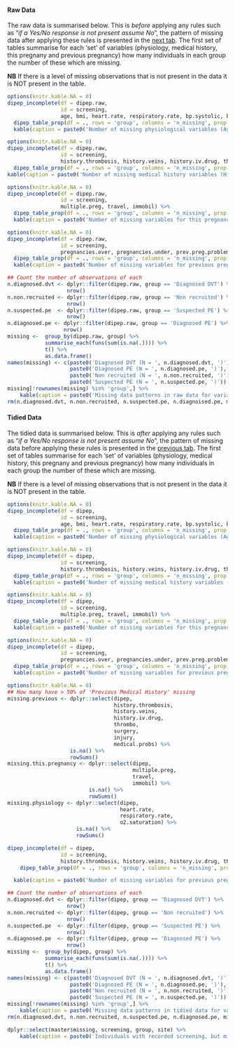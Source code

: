 #### Raw Data

The raw data is summarised below.  This is *before* applying any rules such as "*if a Yes/No response is not present assume No*", the pattern of missing data after applying these rules is presented in the [next tab](#section-tidied-data).  The first set of tables summarise for each 'set' of variables (physiology, medical history, this pregnany and previous pregnancy) how many individuals in each group the number of these which are missing.

**NB** If there is a level of missing observations that is not present in the data it is NOT present in the table.

```r
options(knitr.kable.NA = 0)
dipep_incomplete(df = dipep.raw,
                 id = screening,
                 age, bmi, heart.rate, respiratory.rate, bp.systolic, bp.diastolic, temperature, o2.saturation) %>%
  dipep_table_prop(df = ., rows = 'group', columns = 'n_missing', prop.by = 'rows', percent = TRUE) %>%
  kable(caption = paste0('Number of missing physiological variables (Age, BMI, Heart Rate, Respiratory Rate, Systolic Blood Pressure, Diastolic Blood Pressure, Temperature and O2 Saturation) by group. ', 'Table Generated : ', Sys.time()))

```

```r
options(knitr.kable.NA = 0)
dipep_incomplete(df = dipep.raw,
                 id = screening,
                 history.thrombosis, history.veins, history.iv.drug, thrombo, surgery, injury, thrombosis) %>%
  dipep_table_prop(df = ., rows = 'group', columns = 'n_missing', prop.by = 'rows', percent = TRUE) %>%
kable(caption = paste0('Number of missing medical history variables (History of Thrombosis in Relatives, History of Varicose Veins, History of IV Drug use, Known Thrombophilia, Surgery <= 4 weeks, Injury <= 4 weeks, History of Thrombosis) by group. ', 'Table Generated : ', Sys.time()))

```

```r
options(knitr.kable.NA = 0)
dipep_incomplete(df = dipep.raw,
                 id = screening,
                 multiple.preg, travel, immobil) %>%
  dipep_table_prop(df = ., rows = 'group', columns = 'n_missing', prop.by = 'rows', percent = TRUE) %>%
  kable(caption = paste0('Number of missing variables for this pregnancy (Multiple Pregnancy, >= 4hrs travel during pregnancy, >= 3 days immobility) by group. ', 'Table Generated : ', Sys.time()))

```

```r
options(knitr.kable.NA = 0)
dipep_incomplete(df = dipep.raw,
                 id = screening,
                 pregnancies.over, pregnancies.under, prev.preg.problem) %>%
  dipep_table_prop(df = ., rows = 'group', columns = 'n_missing', prop.by = 'rows', percent = TRUE) %>%
  kable(caption = paste0('Number of missing variables for previous pregnancies (if any) (Previous Pregnancies >= 24 weeks, Previous Pregnancies <= 24 weeks, Previous Pregnancy Problems) by group. ', 'Table Generated : ', Sys.time()))

```


```r
## Count the number of observations of each
n.diagnosed.dvt <- dplyr::filter(dipep.raw, group == 'Diagnosed DVT') %>%
                   nrow()
n.non.recruited <- dplyr::filter(dipep.raw, group == 'Non recruited') %>%
                   nrow()
n.suspected.pe  <- dplyr::filter(dipep.raw, group == 'Suspected PE') %>%
                   nrow()
n.diagnosed.pe <- dplyr::filter(dipep.raw, group == 'Diagnosed PE') %>%
                  nrow()
missing <-  group_by(dipep.raw, group) %>%
            summarise_each(funs(sum(is.na(.)))) %>%
            t() %>%
            as.data.frame()
names(missing) <- c(paste0('Diagnosed DVT (N = ', n.diagnosed.dvt, ')'),
                    paste0('Diagnosed PE (N = ', n.diagnosed.pe, ')'),
                    paste0('Non recruited (N = ', n.non.recruited, ')'),
                    paste0('Suspected PE (N = ', n.suspected.pe, ')'))
missing[!rownames(missing) %in% 'group',] %>%
    kable(caption = paste0('Missing data patterns in raw data for variables used in statistical modelling.\n', 'Generated : ', Sys.time()))
rm(n.diagnosed.dvt, n.non.recruited, n.suspected.pe, n.diagnoised.pe, missing)

```


#### Tidied Data

The tidied data is summarised below.  This is *after* applying any rules such as "*if a Yes/No response is not present assume No*", the pattern of missing data before applying these rules is presented in the [previous tab](#section-raw-data).  The first set of tables summarise for each 'set' of variables (physiology, medical history, this pregnany and previous pregnancy) how many individuals in each group the number of these which are missing.

**NB** If there is a level of missing observations that is not present in the data it is NOT present in the table.

```r
options(knitr.kable.NA = 0)
dipep_incomplete(df = dipep,
                 id = screening,
                 age, bmi, heart.rate, respiratory.rate, bp.systolic, bp.diastolic, temperature, o2.saturation) %>%
  dipep_table_prop(df = ., rows = 'group', columns = 'n_missing', prop.by = 'rows', percent = TRUE) %>%
  kable(caption = paste0('Number of missing physiological variables (Age, BMI, Heart Rate, Respiratory Rate, Systolic Blood Pressure, Diastolic Blood Pressure, Temperature and O2 Saturation) by group. ', 'Table Generated : ', Sys.time()))

```

```r
options(knitr.kable.NA = 0)
dipep_incomplete(df = dipep,
                 id = screening,
                 history.thrombosis, history.veins, history.iv.drug, thrombo, surgery, injury, thrombosis) %>%
  dipep_table_prop(df = ., rows = 'group', columns = 'n_missing', prop.by = 'rows', percent = TRUE) %>%
  kable(caption = paste0('Number of missing medical history variables (History of Thrombosis in Relatives, History of Varicose Veins, History of IV Drug use, Known Thrombophilia, Surgery <= 4 weeks, Injury <= 4 weeks, History of Thrombosis) by group. ', 'Table Generated : ', Sys.time()))

```

```r
options(knitr.kable.NA = 0)
dipep_incomplete(df = dipep,
                 id = screening,
                 multiple.preg, travel, immobil) %>%
  dipep_table_prop(df = ., rows = 'group', columns = 'n_missing', prop.by = 'rows', percent = TRUE) %>%
  kable(caption = paste0('Number of missing variables for this pregnancy (Multiple Pregnancy, >= 4hrs travel during pregnancy, >= 3 days immobility) by group. ', 'Table Generated : ', Sys.time()))

```

```r
options(knitr.kable.NA = 0)
dipep_incomplete(df = dipep,
                 id = screening,
                 pregnancies.over, pregnancies.under, prev.preg.problem) %>%
  dipep_table_prop(df = ., rows = 'group', columns = 'n_missing', prop.by = 'rows', percent = TRUE) %>%
  kable(caption = paste0('Number of missing variables for previous pregnancies (if any) (Previous Pregnancies >= 24 weeks, Previous Pregnancies <= 24 weeks, Previous Pregnancy Problems) by group. ', 'Table Generated : ', Sys.time()))

```


```r
options(knitr.kable.NA = 0)
## How many have > 50% of 'Previous Medical History' missing
missing.previous <- dplyr::select(dipep,
                                  history.thrombosis,
                                  history.veins,
                                  history.iv.drug,
                                  thrombo,
                                  surgery,
                                  injury,
                                  medical.probs) %>%
                    is.na() %>%
                    rowSums()
missing.this.pregnancy <- dplyr::select(dipep,
                                        multiple.preg,
                                        travel,
                                        immobil) %>%
                          is.na() %>%
                          rowSums()
missing.physiology <- dplyr::select(dipep,
                                    heart.rate,
                                    respiratory.rate,
                                    o2.saturation) %>%
                      is.na() %>%
                      rowSums()

dipep_incomplete(df = dipep,
                 id = screening,
                 history.thrombosis, history.veins, history.iv.drug, thrombo, surgery, injury, thrombosis, medical.probs) %>%
    dipep_table_prop(df = ., rows = 'group', columns = 'n_missing', prop.by = 'rows', percent = TRUE)

  kable(caption = paste0('Number of missing variables for previous pregnancies (if any) (Previous Pregnancies >= 24 weeks, Previous Pregnancies <= 24 weeks, Previous Pregnancy Problems) by group. ', 'Table Generated : ', Sys.time()))

```

```r
## Count the number of observations of each
n.diagnosed.dvt <- dplyr::filter(dipep, group == 'Diagnosed DVT') %>%
                   nrow()
n.non.recruited <- dplyr::filter(dipep, group == 'Non recruited') %>%
                   nrow()
n.suspected.pe  <- dplyr::filter(dipep, group == 'Suspected PE') %>%
                   nrow()
n.diagnosed.pe  <- dplyr::filter(dipep, group == 'Diagnosed PE') %>%
                   nrow()
missing <-  group_by(dipep, group) %>%
            summarise_each(funs(sum(is.na(.)))) %>%
            t() %>%
            as.data.frame()
names(missing) <- c(paste0('Diagnosed DVT (N = ', n.diagnosed.dvt, ')'),
                    paste0('Diagnosed PE (N = ', n.diagnosed.pe, ')'),
                    paste0('Non recruited (N = ', n.non.recruited, ')'),
                    paste0('Suspected PE (N = ', n.suspected.pe, ')'))
missing[!rownames(missing) %in% 'group',] %>%
    kable(caption = paste0('Missing data patterns in tidied data for variables used in statistical modelling.\n', 'Generated : ', Sys.time()))
rm(n.diagnosed.dvt, n.non.recruited, n.suspected.pe, n.diagnosed.pe, missing)

```

```r
dplyr::select(master$missing, screening, group, site) %>%
    kable(caption = paste0('Individuals with recorded screening, but missing data for womans details and other forms.', 'Generated : ', Sys.time()))

```
